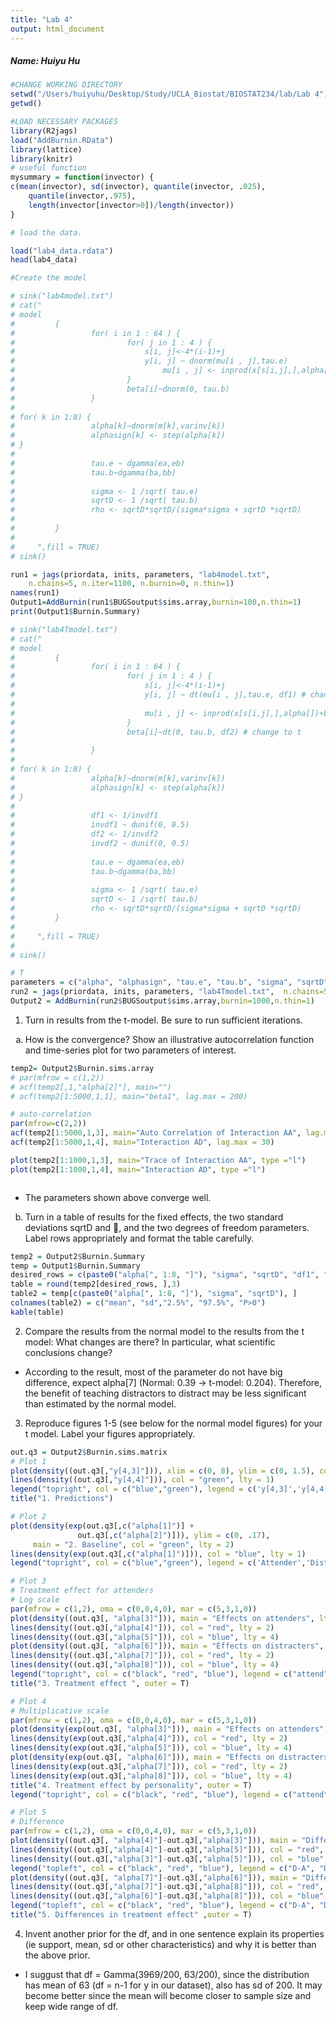 ```yaml
---
title: "Lab 4"
output: html_document
---
```

##### Name: Huiyu Hu

```r
#CHANGE WORKING DIRECTORY
setwd("/Users/huiyuhu/Desktop/Study/UCLA_Biostat/BIOSTAT234/lab/Lab 4")
getwd()

#LOAD NECESSARY PACKAGES
library(R2jags)
load("AddBurnin.RData")
library(lattice)
library(knitr)
# useful function
mysummary = function(invector) {
c(mean(invector), sd(invector), quantile(invector, .025), 
	quantile(invector,.975),
	length(invector[invector>0])/length(invector))
}

# load the data.  

load("lab4_data.rdata")
head(lab4_data)
```
```r
#Create the model

# sink("lab4model.txt")
# cat("
# model
#         {               
#                 for( i in 1 : 64 ) {
#                         for( j in 1 : 4 ) {
#                             s[i, j]<-4*(i-1)+j
#                             y[i, j] ~ dnorm(mu[i , j],tau.e)
#                                 mu[i , j] <- inprod(x[s[i,j],],alpha[])+beta[i]
#                         }
#                         beta[i]~dnorm(0, tau.b)
#                 }
# 
# for( k in 1:8) {
#                 alpha[k]~dnorm(m[k],varinv[k])
#                 alphasign[k] <- step(alpha[k])
# }
# 
#                 tau.e ~ dgamma(ea,eb)
#                 tau.b~dgamma(ba,bb)
# 
#                 sigma <- 1 /sqrt( tau.e)
#                 sqrtD <- 1 /sqrt( tau.b)
#                 rho <- sqrtD*sqrtD/(sigma*sigma + sqrtD *sqrtD)
# 
#         }
# 
#     ",fill = TRUE)
# sink()
```

```r
run1 = jags(priordata, inits, parameters, "lab4model.txt", 
	n.chains=5, n.iter=1100, n.burnin=0, n.thin=1)
names(run1)
Output1=AddBurnin(run1$BUGSoutput$sims.array,burnin=100,n.thin=1)
print(Output1$Burnin.Summary)
```
```r
# sink("lab4Tmodel.txt")
# cat("
# model
#         {               
#                 for( i in 1 : 64 ) {
#                         for( j in 1 : 4 ) {
#                             s[i, j]<-4*(i-1)+j
#                             y[i, j] ~ dt(mu[i , j],tau.e, df1) # change to t
# 
#                             mu[i , j] <- inprod(x[s[i,j],],alpha[])+beta[i]
#                         }
#                         beta[i]~dt(0, tau.b, df2) # change to t 
# 
#                 }
# 
# for( k in 1:8) {
#                 alpha[k]~dnorm(m[k],varinv[k])
#                 alphasign[k] <- step(alpha[k])
# }
# 
#                 df1 <- 1/invdf1
#                 invdf1 ~ dunif(0, 0.5)
#                 df2 <- 1/invdf2
#                 invdf2 ~ dunif(0, 0.5)
#             
#                 tau.e ~ dgamma(ea,eb)
#                 tau.b~dgamma(ba,bb)
# 
#                 sigma <- 1 /sqrt( tau.e)
#                 sqrtD <- 1 /sqrt( tau.b)
#                 rho <- sqrtD*sqrtD/(sigma*sigma + sqrtD *sqrtD)
#         }
# 
#     ",fill = TRUE)
# 
# sink()
```
```r
# T
parameters = c("alpha", "alphasign", "tau.e", "tau.b", "sigma", "sqrtD", "rho", "beta[1:5]", "y[4,3:4]", "df1", "df2") 
run2 = jags(priordata, inits, parameters, "lab4Tmodel.txt",  n.chains=5, n.iter=11000, n.burnin=0, n.thin=1)
Output2 = AddBurnin(run2$BUGSoutput$sims.array,burnin=1000,n.thin=1)
```


1.	Turn in results from the t-model.  Be sure to run sufficient iterations.  
a.	How is the convergence?  Show an illustrative autocorrelation function and time-series plot for two parameters of interest.  
```r
temp2= Output2$Burnin.sims.array
# par(mfrow = c(1,2))
# acf(temp2[,1,"alpha[2]"], main="") 
# acf(temp2[1:5000,1,1], main="beta1", lag.max = 200)

# auto-correlation 
par(mfrow=c(2,2))
acf(temp2[1:5000,1,3], main="Auto Correlation of Interaction AA", lag.max = 30)
acf(temp2[1:5000,1,4], main="Interaction AD", lag.max = 30)

plot(temp2[1:1000,1,3], main="Trace of Interaction AA", type ="l")
plot(temp2[1:1000,1,4], main="Interaction AD", type ="l")



```

* The parameters shown above converge well.

b.	Turn in a table of results for the fixed effects, the two standard deviations sqrtD and , and the two degrees of freedom parameters.  Label rows appropriately and format the table carefully.  
```r
temp2 = Output2$Burnin.Summary
temp = Output1$Burnin.Summary
desired_rows = c(paste0("alpha[", 1:8, "]"), "sigma", "sqrtD", "df1", "df2")
table = round(temp2[desired_rows, ],3)
table2 = temp[c(paste0("alpha[", 1:8, "]"), "sigma", "sqrtD"), ]
colnames(table2) = c("mean", "sd","2.5%", "97.5%", "P>0")
kable(table)
```
2. Compare the results from the normal model to the results from the t model:  What changes are there?  In particular, what scientific conclusions change?  

* According to the result, most of the parameter do not have big difference, expect alpha[7] (Normal: 0.39 -> t-model: 0.204). Therefore, the benefit of teaching distractors to distract may be less significant than estimated by the normal model. 


3. Reproduce figures 1-5 (see below for the normal model figures) for your t model. Label your figures appropriately. 

```r
out.q3 = Output2$Burnin.sims.matrix
# Plot 1
plot(density((out.q3[,"y[4,3]"])), xlim = c(0, 8), ylim = c(0, 1.5), col = "blue", lty = 2, xlab = "ln(time) (seconds)", main = "")
lines(density((out.q3[,"y[4,4]"])), col = "green", lty = 1)
legend("topright", col = c("blue","green"), legend = c('y[4,3]','y[4,4]'), bty = 'n', lty = c(2,1))
title("1. Predictions")
```

```r
# Plot 2
plot(density(exp(out.q3[,c("alpha[1]")] + 
               out.q3[,c("alpha[2]")])), ylim = c(0, .17), 
     main = "2. Baseline", col = "green", lty = 2)
lines(density(exp(out.q3[,c("alpha[1]")])), col = "blue", lty = 1)
legend("topright", col = c("blue","green"), legend = c('Attender','Distractor'), bty = 'n', lty = c(1,2), lwd = 2)
```
```r
# Plot 3
# Treatment effect for attenders
# Log scale
par(mfrow = c(1,2), oma = c(0,0,4,0), mar = c(5,3,1,0))
plot(density((out.q3[, "alpha[3]"])), main = "Effects on attenders", lty = 1)
lines(density((out.q3[,"alpha[4]"])), col = "red", lty = 2)
lines(density((out.q3[,"alpha[5]"])), col = "blue", lty = 4)
plot(density((out.q3[, "alpha[6]"])), main = "Effects on distracters", lty = 1, xlim = c(-1, 1.5))
lines(density((out.q3[,"alpha[7]"])), col = "red", lty = 2)
lines(density((out.q3[,"alpha[8]"])), col = "blue", lty = 4)
legend("topright", col = c("black", "red", "blue"), legend = c("attend", "distract", "null"), lty = c(1,2,4), bty = "n", cex = 0.8)
title("3. Treatment effect ", outer = T)
```
```r
# Plot 4
# Multiplicative scale
par(mfrow = c(1,2), oma = c(0,0,4,0), mar = c(5,3,1,0))
plot(density(exp(out.q3[, "alpha[3]"])), main = "Effects on attenders", xlab = "seconds", ylim = c(0, 4), lty = 1)
lines(density(exp(out.q3[,"alpha[4]"])), col = "red", lty = 2)
lines(density(exp(out.q3[,"alpha[5]"])), col = "blue", lty = 4)
plot(density(exp(out.q3[, "alpha[6]"])), main = "Effects on distracters", xlab = "seconds", xlim = c(0,2.5), lty = 1)
lines(density(exp(out.q3[,"alpha[7]"])), col = "red", lty = 2)
lines(density(exp(out.q3[,"alpha[8]"])), col = "blue", lty = 4)
title("4. Treatment effect by personality", outer = T)
legend("topright", col = c("black", "red", "blue"), legend = c("attend", "distract", "null"), lty = c(1,2,4), bty = "n", cex = 0.8)
```

```r
# Plot 5
# Difference
par(mfrow = c(1,2), oma = c(0,0,4,0), mar = c(5,3,1,0))
plot(density((out.q3[, "alpha[4]"]-out.q3[,"alpha[3]"])), main = "Differences for attenders", xlab = "attenders", ylim = c(0, 3), lty = 1)
lines(density((out.q3[,"alpha[4]"]-out.q3[,"alpha[5]"])), col = "red", lty = 2)
lines(density((out.q3[,"alpha[3]"]-out.q3[,"alpha[5]"])), col = "blue", lty = 4)
legend("topleft", col = c("black", "red", "blue"), legend = c("D-A", "D-N", "A-N"), lty = c(1,2,4), bty = "n", cex = 0.8)
plot(density((out.q3[, "alpha[7]"]-out.q3[,"alpha[6]"])), main = "Differences for distracter", xlab = "distracter", ylim = c(0, 2.5), xlim = c(-1.5, 1.75), lty = 1)
lines(density((out.q3[,"alpha[7]"]-out.q3[,"alpha[8]"])), col = "red", lty = 2)
lines(density((out.q3[,"alpha[6]"]-out.q3[,"alpha[8]"])), col = "blue", lty = 4)
legend("topleft", col = c("black", "red", "blue"), legend = c("D-A", "D-N", "A-N"), lty = c(1,2,4), bty = "n", cex = 0.8)
title("5. Differences in treatment effect" ,outer = T)
```

4. Invent another prior for the df, and in one sentence explain its properties (ie support, mean, sd or other characteristics) and why it is better than the above prior. 

* I suggust that df = Gamma(3969/200, 63/200), since the distribution has mean of 63 (df = n-1 for y in our dataset), also has sd of 200. It may become better since the mean will become closer to sample size and keep wide range of df.

